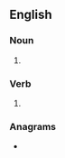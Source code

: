 ==English==

===Noun===
{{head|en|noun plural form}}

# {{plural of|rapture|lang=en}}

===Verb===
{{head|en|verb form}}

# {{en-third-person singular of|rapture}}

===Anagrams===
* {{anagrams|en|a=aeprrstu|partures|pasturer}}